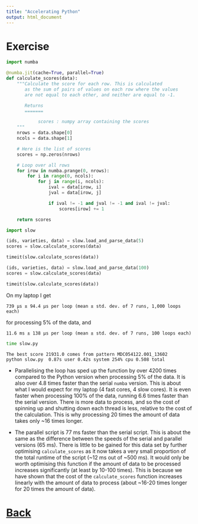 ```yaml
---
title: "Accelerating Python"
output: html_document
---
```


# Exercise

```python
import numba

@numba.jit(cache=True, parallel=True)
def calculate_scores(data):
    """Calculate the score for each row. This is calculated
       as the sum of pairs of values on each row where the values
       are not equal to each other, and neither are equal to -1.

       Returns
       =======

            scores : numpy array containing the scores
    """
    nrows = data.shape[0]
    ncols = data.shape[1]

    # Here is the list of scores
    scores = np.zeros(nrows)

    # Loop over all rows
    for irow in numba.prange(0, nrows):
        for i in range(0, ncols):
            for j in range(i, ncols):
                ival = data[irow, i]
                jval = data[irow, j]

                if ival != -1 and jval != -1 and ival != jval:
                    scores[irow] += 1

    return scores
```

```python
import slow

(ids, varieties, data) = slow.load_and_parse_data(5)
scores = slow.calculate_scores(data)

timeit(slow.calculate_scores(data))

(ids, varieties, data) = slow.load_and_parse_data(100)
scores = slow.calculate_scores(data)

timeit(slow.calculate_scores(data))
```

On my laptop I get

```
739 µs ± 94.4 µs per loop (mean ± std. dev. of 7 runs, 1,000 loops each)
```

for processing 5% of the data, and

```
11.6 ms ± 138 µs per loop (mean ± std. dev. of 7 runs, 100 loops each)
```

```bash
time slow.py
```

```
The best score 21931.0 comes from pattern MDC054122.001_13602
python slow.py  0.87s user 0.42s system 254% cpu 0.508 total
```

* Parallelising the loop has sped up the function by over 4200 times
  compared to the Python version when processing 5% of the data.
  It is also over 4.8 times faster
  than the serial `numba` version. This is about what I would expect
  for my laptop (4 fast cores, 4 slow cores).
  It is even faster when processing 100% of the data, running
  6.6 times faster than the serial version. There is more data to process,
  and so the cost of spinning up and shutting down each thread is
  less, relative to the cost of the calculation. This is why processing
  20 times the amount of data takes only ~16 times longer.

* The parallel script is 77 ms faster than the serial script. This is about
  the same as the difference between the speeds of the serial and parallel
  versions (65 ms). There is little to be gained for this data set by further optimising
  `calculate_scores` as it now takes a very small proportion of the total
  runtime of the script (~12 ms out of ~500 ms). It would only be worth
  optimising this function if the amount of data to be processed increases
  significantly (at least by 10-100 times). This is because we have
  shown that the cost of the `calculate_scores` function increases linearly
  with the amount of data to process (about ~16-20 times longer for 20
  times the amount of data).

# [Back](parallel_numba.html)
